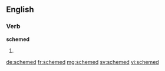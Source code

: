 ==English==

===Verb===
'''schemed'''

# {{past of|scheme}}

[[de:schemed]]
[[fr:schemed]]
[[mg:schemed]]
[[sv:schemed]]
[[vi:schemed]]